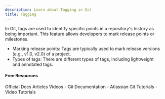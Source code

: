 ```yaml
---
description: Learn about Tagging in Git
title: Tagging
---
```


In Git, tags are used to identify specific points in a repository's history as being important. This feature allows developers to mark release points or milestones.

- Marking release points: Tags are typically used to mark release versions (e.g., v1.0, v2.0) of a project.
- Types of tags: There are different types of tags, including lightweight and annotated tags.

#### Free Resources

<Tabs defaultValue="official">
<TabsList>
<TabsTrigger value="official">Official Docs</TabsTrigger>
<TabsTrigger value="article">Articles</TabsTrigger>
<TabsTrigger value="video">Videos</TabsTrigger>
</TabsList>

<TabsContent value="official">
- <Link href="https://git-scm.com/docs">Git Documentation</Link>
</TabsContent>
<TabsContent value="article">
- <Link href="https://www.atlassian.com/git/tutorials">Atlassian Git Tutorials</Link>
</TabsContent>
<TabsContent value="video">
- <Link href="https://www.youtube.com/results?search_query=git+tagging+tutorial">Video Tutorials</Link>
</TabsContent>
</Tabs>

<Outlet path="2-git-basics/commands/tagging" />
